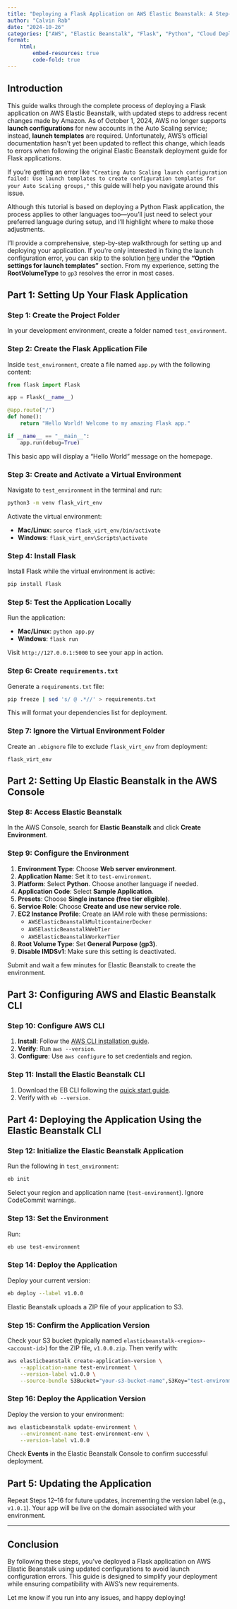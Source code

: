 ```yaml
---
title: "Deploying a Flask Application on AWS Elastic Beanstalk: A Step-by-Step Guide (Updated for 2024)"
author: "Calvin Rab"
date: "2024-10-26"
categories: ["AWS", "Elastic Beanstalk", "Flask", "Python", "Cloud Deployment"]
format: 
    html:
        embed-resources: true
        code-fold: true
---
```


## Introduction

This guide walks through the complete process of deploying a Flask application on AWS Elastic Beanstalk, with updated steps to address recent changes made by Amazon. As of October 1, 2024, AWS no longer supports **launch configurations** for new accounts in the Auto Scaling service; instead, **launch templates** are required. Unfortunately, AWS’s official documentation hasn’t yet been updated to reflect this change, which leads to errors when following the original Elastic Beanstalk deployment guide for Flask applications.

If you're getting an error like `"Creating Auto Scaling launch configuration failed: Use launch templates to create configuration templates for your Auto Scaling groups,"` this guide will help you navigate around this issue.

Although this tutorial is based on deploying a Python Flask application, the process applies to other languages too—you'll just need to select your preferred language during setup, and I'll highlight where to make those adjustments.

I’ll provide a comprehensive, step-by-step walkthrough for setting up and deploying your application. If you’re only interested in fixing the launch configuration error, you can skip to the solution [here](https://docs.aws.amazon.com/elasticbeanstalk/latest/dg/environments-cfg-autoscaling-launch-templates.html#:~:text=Starting%20on%20October%201%2C%202024,Amazon%20EC2%20Auto%20Scaling%20service) under the **"Option settings for launch templates"** section. From my experience, setting the **RootVolumeType** to `gp3` resolves the error in most cases.


## Part 1: Setting Up Your Flask Application

### Step 1: Create the Project Folder

In your development environment, create a folder named `test_environment`.

### Step 2: Create the Flask Application File

Inside `test_environment`, create a file named `app.py` with the following content:

```python
from flask import Flask

app = Flask(__name__)

@app.route("/")
def home():
    return "Hello World! Welcome to my amazing Flask app."

if __name__ == "__main__":
    app.run(debug=True)
```

This basic app will display a "Hello World" message on the homepage.

### Step 3: Create and Activate a Virtual Environment

Navigate to `test_environment` in the terminal and run:

```bash
python3 -m venv flask_virt_env
```

Activate the virtual environment:

- **Mac/Linux**: `source flask_virt_env/bin/activate`
- **Windows**: `flask_virt_env\Scripts\activate`

### Step 4: Install Flask

Install Flask while the virtual environment is active:

```bash
pip install Flask
```

### Step 5: Test the Application Locally

Run the application:

- **Mac/Linux**: `python app.py`
- **Windows**: `flask run`

Visit `http://127.0.0.1:5000` to see your app in action.

### Step 6: Create `requirements.txt`

Generate a `requirements.txt` file:

```bash
pip freeze | sed 's/ @ .*//' > requirements.txt
```

This will format your dependencies list for deployment.

### Step 7: Ignore the Virtual Environment Folder

Create an `.ebignore` file to exclude `flask_virt_env` from deployment:

```plaintext
flask_virt_env
```

## Part 2: Setting Up Elastic Beanstalk in the AWS Console

### Step 8: Access Elastic Beanstalk

In the AWS Console, search for **Elastic Beanstalk** and click **Create Environment**.

### Step 9: Configure the Environment

1. **Environment Type**: Choose **Web server environment**.
2. **Application Name**: Set it to `test-environment`.
3. **Platform**: Select **Python**. Choose another language if needed.
4. **Application Code**: Select **Sample Application**.
5. **Presets**: Choose **Single instance (free tier eligible)**.
6. **Service Role**: Choose **Create and use new service role**.
7. **EC2 Instance Profile**: Create an IAM role with these permissions:
    - `AWSElasticBeanstalkMulticontainerDocker`
    - `AWSElasticBeanstalkWebTier`
    - `AWSElasticBeanstalkWorkerTier`
8. **Root Volume Type**: Set **General Purpose (gp3)**.
9. **Disable IMDSv1**: Make sure this setting is deactivated.

Submit and wait a few minutes for Elastic Beanstalk to create the environment.

## Part 3: Configuring AWS and Elastic Beanstalk CLI

### Step 10: Configure AWS CLI

1. **Install**: Follow the [AWS CLI installation guide](https://docs.aws.amazon.com/cli/latest/userguide/getting-started-install.html).
2. **Verify**: Run `aws --version`.
3. **Configure**: Use `aws configure` to set credentials and region.

### Step 11: Install the Elastic Beanstalk CLI

1. Download the EB CLI following the [quick start guide](https://github.com/aws/aws-elastic-beanstalk-cli-setup#macoslinux).
2. Verify with `eb --version`.

## Part 4: Deploying the Application Using the Elastic Beanstalk CLI

### Step 12: Initialize the Elastic Beanstalk Application

Run the following in `test_environment`:

```bash
eb init
```

Select your region and application name (`test-environment`). Ignore CodeCommit warnings.

### Step 13: Set the Environment

Run:

```bash
eb use test-environment
```

### Step 14: Deploy the Application

Deploy your current version:

```bash
eb deploy --label v1.0.0
```

Elastic Beanstalk uploads a ZIP file of your application to S3.

### Step 15: Confirm the Application Version

Check your S3 bucket (typically named `elasticbeanstalk-<region>-<account-id>`) for the ZIP file, `v1.0.0.zip`. Then verify with:

```bash
aws elasticbeanstalk create-application-version \
    --application-name test-environment \
    --version-label v1.0.0 \
    --source-bundle S3Bucket="your-s3-bucket-name",S3Key="test-environment/v1.0.0.zip"
```

### Step 16: Deploy the Application Version

Deploy the version to your environment:

```bash
aws elasticbeanstalk update-environment \
    --environment-name test-environment-env \
    --version-label v1.0.0
```

Check **Events** in the Elastic Beanstalk Console to confirm successful deployment.

## Part 5: Updating the Application

Repeat Steps 12–16 for future updates, incrementing the version label (e.g., `v1.0.1`). Your app will be live on the domain associated with your environment.

---

## Conclusion

By following these steps, you’ve deployed a Flask application on AWS Elastic Beanstalk using updated configurations to avoid launch configuration errors. This guide is designed to simplify your deployment while ensuring compatibility with AWS’s new requirements.

Let me know if you run into any issues, and happy deploying!

